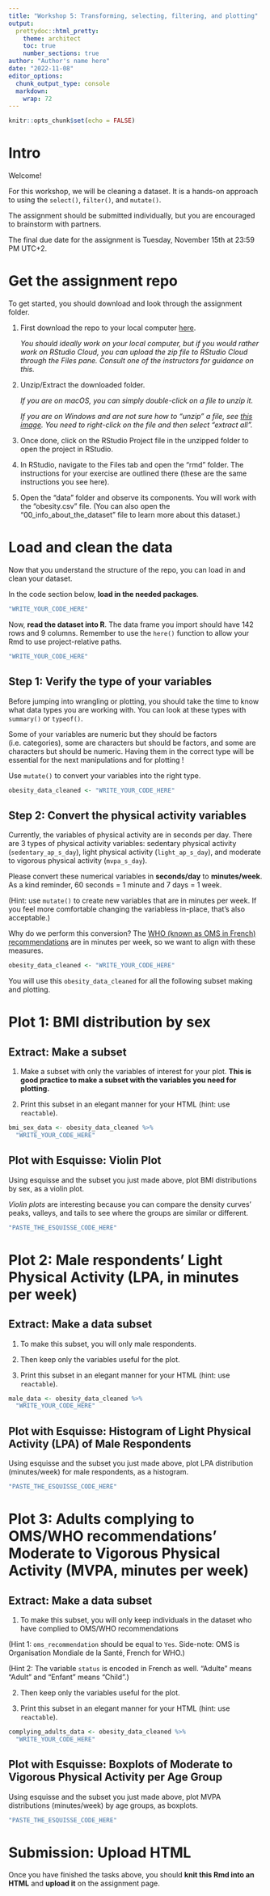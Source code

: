 ```yaml
---
title: "Workshop 5: Transforming, selecting, filtering, and plotting"
output:
  prettydoc::html_pretty:
    theme: architect
    toc: true
    number_sections: true
author: "Author's name here"
date: "2022-11-08"
editor_options: 
  chunk_output_type: console
  markdown: 
    wrap: 72
---
```


```r
knitr::opts_chunk$set(echo = FALSE)
```

# Intro

Welcome!

For this workshop, we will be cleaning a dataset. It is a hands-on
approach to using the `select()`, `filter()`, and `mutate()`.

The assignment should be submitted individually, but you are encouraged
to brainstorm with partners.

The final due date for the assignment is Tuesday, November 15th at 23:59
PM UTC+2.

# Get the assignment repo

To get started, you should download and look through the assignment
folder.

1.  First download the repo to your local computer
    [here](https://minhaskamal.github.io/DownGit/#/home?url=https://github.com/the-graph-courses/rbp_cohort_0_materials/tree/main/week_05){target="_blank"}.

    *You should ideally work on your local computer, but if you would
    rather work on RStudio Cloud, you can upload the zip file to RStudio
    Cloud through the Files pane. Consult one of the instructors for
    guidance on this.*

2.  Unzip/Extract the downloaded folder.

    *If you are on macOS, you can simply double-click on a file to unzip
    it.*

    *If you are on Windows and are not sure how to "unzip" a file, see
    [this image](https://imgur.com/a/6e5pT7k){target="_blank"}. You need
    to right-click on the file and then select "extract all".*

3.  Once done, click on the RStudio Project file in the unzipped folder
    to open the project in RStudio.

4.  In RStudio, navigate to the Files tab and open the "rmd" folder. The
    instructions for your exercise are outlined there (these are the
    same instructions you see here).

5.  Open the "data" folder and observe its components. You will work
    with the "obesity.csv" file. (You can also open the
    "00_info_about_the_dataset" file to learn more about this dataset.)

# Load and clean the data

Now that you understand the structure of the repo, you can load in and
clean your dataset.

In the code section below, **load in the needed packages**.

```r
"WRITE_YOUR_CODE_HERE"
```

Now, **read the dataset into R**. The data frame you import should have
142 rows and 9 columns. Remember to use the `here()` function to allow
your Rmd to use project-relative paths.

```r
"WRITE_YOUR_CODE_HERE"
```

## **Step 1:** Verify the type of your variables

Before jumping into wrangling or plotting, you should take the time to know what data types you are working with. You can look at these types with `summary()` or `typeof()`.

Some of your variables are numeric but they should be factors (i.e. categories), some are characters but should be factors, and some are characters but should be numeric. Having them in the correct type will be essential for the next manipulations and for plotting ! 

Use `mutate()` to convert your variables into the right type.

```r
obesity_data_cleaned <- "WRITE_YOUR_CODE_HERE"
```

## **Step 2:** Convert the physical activity variables

Currently, the variables of physical activity are in seconds per day. There are 3 types of physical activity variables: sedentary physical activity (`sedentary_ap_s_day`), light physical activity (`light_ap_s_day`), and moderate to vigorous physical activity (`mvpa_s_day`). 

Please convert these numerical variables in **seconds/day** to **minutes/week**. As a kind reminder, 60 seconds = 1 minute and 7 days = 1 week. 

(Hint: use `mutate()` to create new variables that are in minutes per week. If you feel more comfortable changing the variabless in-place, that's also acceptable.)

Why do we perform this conversion? The [WHO (known as OMS in French) recommendations](https://apps.who.int/iris/bitstream/handle/10665/337001/9789240014886-eng.pdf) are in minutes per week, so we want to align with these measures.

```r
obesity_data_cleaned <- "WRITE_YOUR_CODE_HERE"
```

You will use this `obesity_data_cleaned` for all the following subset
making and plotting.

# **Plot 1:** BMI distribution by sex

## **Extract:** Make a subset

1.  Make a subset with only the variables of interest for your plot.
    **This is good practice to make a subset with the variables you need
    for plotting.**

2.  Print this subset in an elegant manner for your HTML (hint: use
    `reactable`).

```r
bmi_sex_data <- obesity_data_cleaned %>%
  "WRITE_YOUR_CODE_HERE"
```

## **Plot with Esquisse:** Violin Plot

Using esquisse and the subset you just made above, plot BMI
distributions by sex, as a violin plot.

*Violin plots* are interesting because you can compare the density
curves' peaks, valleys, and tails to see where the groups are similar or
different.

```r
"PASTE_THE_ESQUISSE_CODE_HERE"
```

# **Plot 2:** Male respondents' Light Physical Activity (LPA, in minutes per week)

## **Extract:** Make a data subset

1.  To make this subset, you will only male respondents.

2.  Then keep only the variables useful for the plot.

3.  Print this subset in an elegant manner for your HTML (hint: use
    `reactable`).

```r
male_data <- obesity_data_cleaned %>%
  "WRITE_YOUR_CODE_HERE"
```

## **Plot with Esquisse:** Histogram of Light Physical Activity (LPA) of Male Respondents

Using esquisse and the subset you just made above, plot LPA distribution (minutes/week)
for male respondents, as a histogram.

```r
"PASTE_THE_ESQUISSE_CODE_HERE"
```

# **Plot 3:** Adults complying to OMS/WHO recommendations' Moderate to Vigorous Physical Activity (MVPA, minutes per week)

## **Extract:** Make a data subset

1.  To make this subset, you will only keep individuals in the dataset
    who have complied to OMS/WHO recommendations 
    
(Hint 1: `oms_recommendation` should be equal to `Yes`. Side-note: OMS is Organisation Mondiale de la Santé, French for WHO.)

(Hint 2: The variable `status` is encoded in French as well. "Adulte" means "Adult" and "Enfant" means "Child".)

2.  Then keep only the variables useful for the plot.

3.  Print this subset in an elegant manner for your HTML (hint: use
    `reactable`).

```r
complying_adults_data <- obesity_data_cleaned %>%
  "WRITE_YOUR_CODE_HERE"
```

## **Plot with Esquisse:** Boxplots of Moderate to Vigorous Physical Activity per Age Group

Using esquisse and the subset you just made above, plot MVPA
distributions (minutes/week) by age groups, as boxplots.

```r
"PASTE_THE_ESQUISSE_CODE_HERE"
```

# Submission: Upload HTML

Once you have finished the tasks above, you should **knit this Rmd into
an HTML** and **upload it** on the assignment page.
